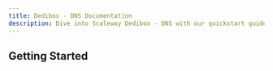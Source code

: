 ```yaml
---
title: Dedibox - DNS Documentation
description: Dive into Scaleway Dedibox - DNS with our quickstart guides, how-tos, tutorials and more.
---
```


<ProductHeader
   productName="Dedibox - DNS"
   productLogo="dedibox"
   description="Dedibox DNS allows you to configure the DNS settings of your Dedibox server."
   url="/dedibox-dns/concepts/"
   label="DNS Concepts"
/>

## Getting Started

<Grid>
    <SummaryCard
        title="Concepts"
        icon="info"
        description="Core concepts that give you a better understanding of DNS."
        label="View Concepts"
        url="/dedibox-dns/concepts/"
    />
    <SummaryCard
        title="How-tos"
        icon="help-circle-outline"
        description="Check our guides to buying and managing your DNS."
        label="View How-tos"
        url="/dedibox-dns/how-to/"
    />
</Grid>

